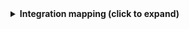 <details>
<summary><b>Integration mapping (click to expand)</b></summary>

:::tip Configuration Mapping for Azure DevOps File Ingestion
The `selector` section within a `file` resource demonstrates how to configure file ingestion from Azure DevOps repositories. You can control:

- **path:** Supports both explicit paths (e.g., `src/config.yaml`) and glob patterns (e.g., `**/*.yaml`) to ingest matching files.
- **repos:** Target specific repositories or leave blank to scan all repositories.

:::

```yaml showLineNumbers
resources:
  - kind: file
    selector:
      query: 'true'
      files:
        # You can use a single explicit path or glob pattern
        path: "src/config.yaml"  # or "src/**/*.yaml"
        repos: ["my-repo", "another-repo"]  # Optional: specific repositories to scan
    port:
      entity:
        mappings:
          identifier: .file.path | gsub(" "; "")
          title: .file.path
          blueprint: '"file"'
          properties:
            path: .file.path
            size: .file.size
            content: .file.content.raw
            link: .repo.remoteUrl + "?path=" + (.file.path)
            isFolder: .file.isFolder
            extension: .file.extension
          relations:
            repository: >-
              "\(.repo.project.name | ascii_downcase | gsub("[ ();]";
              ""))/\(.repo.name | ascii_downcase | gsub("[ ();]"; ""))"
  - kind: file
    selector:
      query: 'true'
      files:
        # You can use explicit paths or glob patterns in an array
        path: # Pass an array of explicit file paths
          - "deployment/helm/values.yaml"
          - "config/settings.json"
          - "docs/**/*.md" # Example: matches all .md files under docs/, including subdirectories
          - "**/package.json" # Example: match all package.json files across folders
    port:
      entity:
        mappings:
          identifier: .repo.name + "/" + .file.objectId
          title: .file.path
          blueprint: '"file"'
          properties:
            path: .file.path
            size: .file.size
            content: .file.content.raw
            link: .repo.remoteUrl + "?path=" + (.file.path)
            isFolder: .file.isFolder
            extension: .file.extension
          relations:
            repository: >-
              "\(.repo.project.name | ascii_downcase | gsub("[ ();]";
              ""))/\(.repo.name | ascii_downcase | gsub("[ ();]"; ""))"

```

</details>
